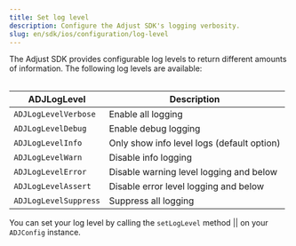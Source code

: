 ```yaml
---
title: Set log level
description: Configure the Adjust SDK's logging verbosity.
slug: en/sdk/ios/configuration/log-level
---
```



The Adjust SDK provides configurable log levels to return different amounts of information. The following log levels are available:

<Table>

| ADJLogLevel           | Description                                |
| --------------------- | ------------------------------------------ |
| `ADJLogLevelVerbose`  | Enable all logging                         |
| `ADJLogLevelDebug`    | Enable debug logging                       |
| `ADJLogLevelInfo`     | Only show info level logs (default option) |
| `ADJLogLevelWarn`     | Disable info logging                       |
| `ADJLogLevelError`    | Disable warning level logging and below    |
| `ADJLogLevelAssert`   | Disable error level logging and below      |
| `ADJLogLevelSuppress` | Suppress all logging                       |

</Table>

You can set your log level by calling the <Tooltip>`setLogLevel` method || <SetLogLevelSig /></Tooltip> on your `ADJConfig` instance.

<SetLogLevel />
